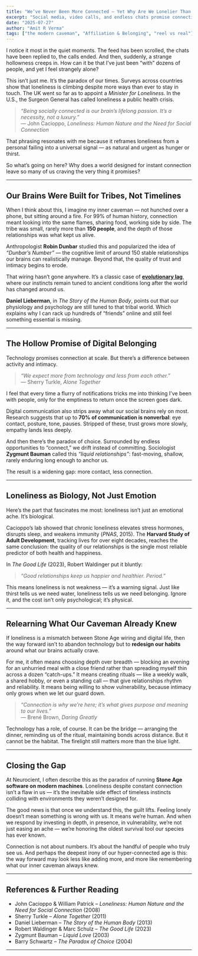 ```yaml
---
title: "We’ve Never Been More Connected – Yet Why Are We Lonelier Than Ever?"
excerpt: "Social media, video calls, and endless chats promise connection, yet millions report feeling lonelier than ever. The reason lies in our wiring: our brains evolved for face-to-face tribes of about 150, not thousands of shallow links online."
date: "2025-07-27"
author: "Amit R Verma"
tags: ["the modern caveman", "Affiliation & Belonging", "reel vs real"]
---
```


I notice it most in the quiet moments. The feed has been scrolled, the chats have been replied to, the calls ended. And then, suddenly, a strange hollowness creeps in. How can it be that I’ve just been “with” dozens of people, and yet I feel strangely alone?  

This isn’t just me. It’s the paradox of our times. Surveys across countries show that loneliness is climbing despite more ways than ever to stay in touch. The UK went so far as to appoint a *Minister for Loneliness*. In the U.S., the Surgeon General has called loneliness a public health crisis.  

> *“Being socially connected is our brain’s lifelong passion. It’s a necessity, not a luxury.”*  
> — John Cacioppo, *Loneliness: Human Nature and the Need for Social Connection*  

That phrasing resonates with me because it reframes loneliness from a personal failing into a universal signal — as natural and urgent as hunger or thirst.  

So what’s going on here? Why does a world designed for instant connection leave so many of us craving the very thing it promises?  

---

## Our Brains Were Built for Tribes, Not Timelines  

When I think about this, I imagine my inner caveman — not hunched over a phone, but sitting around a fire. For 99% of human history, connection meant looking into the same flames, sharing food, working side by side. The tribe was small, rarely more than **150 people**, and the depth of those relationships was what kept us alive.  

Anthropologist **Robin Dunbar** studied this and popularized the idea of *“Dunbar’s Number”* — the cognitive limit of around 150 stable relationships our brains can realistically manage. Beyond that, the quality of trust and intimacy begins to erode.  

That wiring hasn’t gone anywhere. It’s a classic case of [**evolutionary lag**](/insights/evolutionary-lag), where our instincts remain tuned to ancient conditions long after the world has changed around us.

**Daniel Lieberman**, in *The Story of the Human Body*, points out that our physiology and psychology are still tuned to that tribal world. Which explains why I can rack up hundreds of “friends” online and still feel something essential is missing.  

---

## The Hollow Promise of Digital Belonging  

Technology promises connection at scale. But there’s a difference between activity and intimacy.  

> *“We expect more from technology and less from each other.”*  
> — Sherry Turkle, *Alone Together*  

I feel that every time a flurry of notifications tricks me into thinking I’ve been with people, only for the emptiness to return once the screen goes dark.  

Digital communication also strips away what our social brains rely on most. Research suggests that up to **70% of communication is nonverbal**: eye contact, posture, tone, pauses. Stripped of these, trust grows more slowly, empathy lands less deeply.  

And then there’s the paradox of choice. Surrounded by endless opportunities to “connect,” we drift instead of committing. Sociologist **Zygmunt Bauman** called this *“liquid relationships”*: fast-moving, shallow, rarely enduring long enough to anchor us.  

The result is a widening gap: more contact, less connection.  

---

## Loneliness as Biology, Not Just Emotion  

Here’s the part that fascinates me most: loneliness isn’t just an emotional ache. It’s biological.  

Cacioppo’s lab showed that chronic loneliness elevates stress hormones, disrupts sleep, and weakens immunity (*PNAS*, 2015). The **Harvard Study of Adult Development**, tracking lives for over eight decades, reaches the same conclusion: the quality of our relationships is the single most reliable predictor of both health and happiness.  

In *The Good Life* (2023), Robert Waldinger put it bluntly:  

> *“Good relationships keep us happier and healthier. Period.”*  

This means loneliness is not weakness — it’s a warning signal. Just like thirst tells us we need water, loneliness tells us we need belonging. Ignore it, and the cost isn’t only psychological; it’s physical.  

---

## Relearning What Our Caveman Already Knew  

If loneliness is a mismatch between Stone Age wiring and digital life, then the way forward isn’t to abandon technology but to **redesign our habits** around what our brains actually crave.  

For me, it often means choosing depth over breadth — blocking an evening for an unhurried meal with a close friend rather than spreading myself thin across a dozen “catch-ups.” It means creating rituals — like a weekly walk, a shared hobby, or even a standing call — that give relationships rhythm and reliability. It means being willing to show vulnerability, because intimacy only grows when we let our guard down.  

> *“Connection is why we’re here; it’s what gives purpose and meaning to our lives.”*  
> — Brené Brown, *Daring Greatly*  

Technology has a role, of course. It can be the bridge — arranging the dinner, reminding us of the ritual, maintaining bonds across distance. But it cannot be the habitat. The firelight still matters more than the blue light.  

---

## Closing the Gap  

At Neurocient, I often describe this as the paradox of running **Stone Age software on modern machines**. Loneliness despite constant connection isn’t a flaw in us — it’s the inevitable side effect of timeless instincts colliding with environments they weren’t designed for.  

The good news is that once we understand this, the guilt lifts. Feeling lonely doesn’t mean something is wrong with us. It means we’re human. And when we respond by investing in depth, in presence, in vulnerability, we’re not just easing an ache — we’re honoring the oldest survival tool our species has ever known.  

Connection is not about numbers. It’s about the handful of people who truly see us. And perhaps the deepest irony of our hyper-connected age is this: the way forward may look less like adding more, and more like remembering what our inner caveman always knew.  

---

## References & Further Reading  

- John Cacioppo & William Patrick – *Loneliness: Human Nature and the Need for Social Connection* (2008)  
- Sherry Turkle – *Alone Together* (2011)  
- Daniel Lieberman – *The Story of the Human Body* (2013)  
- Robert Waldinger & Marc Schulz – *The Good Life* (2023)  
- Zygmunt Bauman – *Liquid Love* (2003)  
- Barry Schwartz – *The Paradox of Choice* (2004)  

---